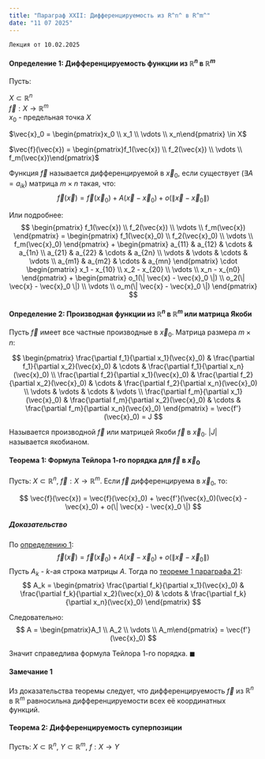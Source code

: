 ```yaml
---
title: "Параграф XXII: Дифференцируемость из R^n^ в R^m^"
date: "11 07 2025"
---
```

`Лекция от 10.02.2025`

#### Определение 1: Дифференцируемость функции из $\mathbb{R}^n$ в $\mathbb{R}^m$
Пусть: 

::: {layout-ncol="3"}
$X \subset \mathbb{R}^n$\
$\vec{f} : X \rightarrow \mathbb{R}^m$\
$x_0$ - предельная точка $X$

$\vec{x}_0 = \begin{pmatrix}x_0 \\ x_1 \\ \vdots \\ x_n\end{pmatrix} \in X$

$\vec{f}(\vec{x}) = \begin{pmatrix}f_1(\vec{x}) \\ f_2(\vec{x}) \\ \vdots \\ f_m(\vec{x})\end{pmatrix}$
:::

Функция $\vec{f}$ называется дифференцируемой в $\vec{x}_0$, если существует ($\exists A = a_{ik}$) матрица $m \times n$ такая, что:
$$
\vec{f}(\vec{x}) = \vec{f}(\vec{x}_0) + A(\vec{x} - \vec{x}_0) + o(\| \vec{x} - \vec{x}_0 \|)
$$

Или подробнее:
$$
\begin{pmatrix} f_1(\vec{x}) \\ f_2(\vec{x}) \\ \vdots \\ f_m(\vec{x}) \end{pmatrix}
= 
\begin{pmatrix} f_1(\vec{x}_0) \\ f_2(\vec{x}_0) \\ \vdots \\ f_m(\vec{x}_0) \end{pmatrix}
+
\begin{pmatrix}
a_{11} & a_{12} & \cdots & a_{1n} \\
a_{21} & a_{22} & \cdots & a_{2n} \\
\vdots & \vdots & \cdots & \vdots \\
a_{m1} & a_{m2} & \cdots & a_{mn}   
\end{pmatrix}
\cdot
\begin{pmatrix}
x_1 - x_{10} \\
x_2 - x_{20} \\
\vdots \\
x_n - x_{n0}
\end{pmatrix}
+ 
\begin{pmatrix}
o_1(\| \vec{x} - \vec{x}_0 \|) \\
o_2(\| \vec{x} - \vec{x}_0 \|) \\
\vdots \\
o_m(\| \vec{x} - \vec{x}_0 \|)
\end{pmatrix}
$$

#### Определение 2: Производная функции из $\mathbb{R}^n$ в $\mathbb{R}^m$ или матрица Якоби

Пусть $\vec{f}$ имеет все частные производные в $\vec{x}_0$. Матрица размера $m \times n$:

$$
\begin{pmatrix}
\frac{\partial f_1}{\partial x_1}(\vec{x}_0) & \frac{\partial f_1}{\partial x_2}(\vec{x}_0) & \cdots & \frac{\partial f_1}{\partial x_n}(\vec{x}_0) \\
\frac{\partial f_2}{\partial x_1}(\vec{x}_0) & \frac{\partial f_2}{\partial x_2}(\vec{x}_0) & \cdots & \frac{\partial f_2}{\partial x_n}(\vec{x}_0) \\
\vdots & \vdots & \cdots & \vdots \\
\frac{\partial f_m}{\partial x_1}(\vec{x}_0) & \frac{\partial f_m}{\partial x_2}(\vec{x}_0) & \cdots & \frac{\partial f_m}{\partial x_n}(\vec{x}_0) 
\end{pmatrix}
= \vec{f'}(\vec{x}_0) = J
$$

Называется производной $\vec{f}$ или матрицей Якоби $\vec{f}$ в $\vec{x}_0$. $|J|$ называется якобианом.

#### Теорема 1: Формула Тейлора 1-го порядка для $\vec{f}$ в $\vec{x}_0$

Пусть: $X \subset \mathbb{R}^n$, $\vec{f} : X \rightarrow \mathbb{R}^m$. Если $\vec{f}$ дифференцируема в $\vec{x}_0$, то:

$$ \vec{f}(\vec{x}) = \vec{f}(\vec{x}_0) + \vec{f'}(\vec{x}_0)(\vec{x} - \vec{x}_0) + o(\| \vec{x} - \vec{x}_0 \|) $$

##### Доказательство

::: {layout-ncol="2"}
По [определению 1](#определение-1-дифференцируемость-функции-из-mathbbrn-в-mathbbrm):
$$
\vec{f}(\vec{x}) = \vec{f}(\vec{x}_0) + A(\vec{x} - \vec{x}_0) + o(\| \vec{x} - \vec{x}_0 \|) 
$$
Пусть $A_k$ - $k$-ая строка матрицы $A$. Тогда по [теореме 1 параграфа 21](/Lecture_notes/LinearAlgebra/P21_SRVF_differentiation.qmd#теорема-1-формула-тейлора-для-функции-нескольких-переменных):
$$
A_k = \begin{pmatrix}
\frac{\partial f_k}{\partial x_1}(\vec{x}_0) & \frac{\partial f_k}{\partial x_2}(\vec{x}_0) & \cdots & \frac{\partial f_k}{\partial x_n}(\vec{x}_0) 
\end{pmatrix}
$$

Следовательно:
$$ A = \begin{pmatrix}A_1 \\ A_2 \\ \vdots \\ A_m\end{pmatrix} = \vec{f'}(\vec{x}_0) $$
:::

Значит справедлива формула Тейлора 1-го порядка. $\blacksquare$

::: {.callout-note}
#### Замечание 1

Из доказательства теоремы следует, что дифференцируемость $\vec{f}$ из $\mathbb{R}^n$ в $\mathbb{R}^m$ равносильна дифференцируемости всех её координатных функций.
:::

#### Теорема 2: Дифференцируемость суперпозиции

Пусть: $X \subset \mathbb{R}^n$, $Y \subset \mathbb{R}^m$, $f: X \rightarrow Y$